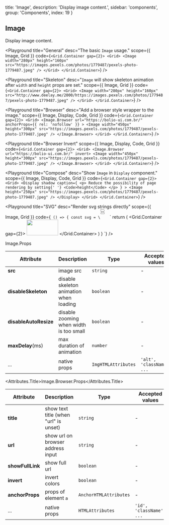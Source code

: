 
  title: 'Image',
  description: 'Display image content.',
  sidebar: 'components',
  group: 'Components',
  index: 19
}

## Image

Display image content.

<Playground
  title="General"
  desc="The basic `Image` usage."
  scope={{ Image, Grid }}
  code={`
<Grid.Container gap={2}>
  <Grid>
    <Image
      width="280px"
      height="160px"
      src="https://images.pexels.com/photos/1779487/pexels-photo-1779487.jpeg"
    />
  </Grid>
</Grid.Container>
`}
/>

<Playground
  title="Skeleton"
  desc="`Image` will show skeleton animation after `width` and `height` props are set."
  scope={{ Image, Grid }}
  code={`
<Grid.Container gap={2}>
  <Grid>
    <Image
      width="280px"
      height="160px"
      src="http://www.deelay.me/2000/https://images.pexels.com/photos/1779487/pexels-photo-1779487.jpeg"
    />
  </Grid>
</Grid.Container>
`}
/>

<Playground
  title="Browser"
  desc="Add a browser style wrapper to the image."
  scope={{ Image, Display, Code, Grid }}
  code={`
<Grid.Container gap={2}>
  <Grid>
    <Image.Browser
      url="https://bolio-ui.com.br/"
      anchorProps={{ rel: 'nofollow' }}
    >
      <Image
        width="450px"
        height="300px"
        src="https://images.pexels.com/photos/1779487/pexels-photo-1779487.jpeg"
      />
    </Image.Browser>
  </Grid>
</Grid.Container>
`}
/>

<Playground
  title="Browser Invert"
  scope={{ Image, Display, Code, Grid }}
  code={`
<Grid.Container gap={2}>
  <Grid>
    <Image.Browser url="https://bolio-ui.com.br/" invert>
      <Image
        width="450px"
        height="300px"
        src="https://images.pexels.com/photos/1779487/pexels-photo-1779487.jpeg"
      />
    </Image.Browser>
  </Grid>
</Grid.Container>
`}
/>

<Playground
  title="Compose"
  desc="Show `Image` in `Display` component."
  scope={{ Image, Display, Code, Grid }}
  code={`
<Grid.Container gap={2}>
  <Grid>
    <Display
      shadow
      caption={
        <p>
          Reduce the possibility of page rendering by setting{' '}
          <Code>height</Code>
        </p>
      }
    >
      <Image
        height="250px"
        src="https://images.pexels.com/photos/1779487/pexels-photo-1779487.jpeg"
      />
    </Display>
  </Grid>
</Grid.Container>
`}
/>

<Playground
  title="SVG"
  desc="Render svg strings directly"
  scope={{ Image, Grid }}
  code={`
() => {
  const svg = \`<svg xmlns="http://www.w3.org/2000/svg" width="30px" height="30px" viewBox="0 0 30 30" fill="none">
    <path d="M13.5 3.5H14V3.29289L13.8536 3.14645L13.5 3.5ZM10.5 0.5L10.8536 0.146447L10.7071 0H10.5V0.5ZM2.5 6.5V6H2V6.5H2.5ZM2.5 8.5H2V9H2.5V8.5ZM4.5 8.5H5V8H4.5V8.5ZM4.5 10.5V11H5V10.5H4.5ZM6.5 9.5H6V9.70711L6.14645 9.85355L6.5 9.5ZM7.5 10.5L7.14645 10.8536L7.5 11.2071L7.85355 10.8536L7.5 10.5ZM8.5 9.5L8.85355 9.85355L9 9.70711V9.5H8.5ZM10.5 6.5V6H10V6.5H10.5ZM10.5 10.5H10V11H10.5V10.5ZM12.5 10.5V11H13V10.5H12.5ZM2 5V1.5H1V5H2ZM13 3.5V5H14V3.5H13ZM2.5 1H10.5V0H2.5V1ZM10.1464 0.853553L13.1464 3.85355L13.8536 3.14645L10.8536 0.146447L10.1464 0.853553ZM2 1.5C2 1.22386 2.22386 1 2.5 1V0C1.67157 0 1 0.671573 1 1.5H2ZM1 12V13.5H2V12H1ZM2.5 15H12.5V14H2.5V15ZM14 13.5V12H13V13.5H14ZM12.5 15C13.3284 15 14 14.3284 14 13.5H13C13 13.7761 12.7761 14 12.5 14V15ZM1 13.5C1 14.3284 1.67157 15 2.5 15V14C2.22386 14 2 13.7761 2 13.5H1ZM5 6H2.5V7H5V6ZM2 6.5V8.5H3V6.5H2ZM2.5 9H4.5V8H2.5V9ZM4 8.5V10.5H5V8.5H4ZM4.5 10H2V11H4.5V10ZM6 6V9.5H7V6H6ZM6.14645 9.85355L7.14645 10.8536L7.85355 10.1464L6.85355 9.14645L6.14645 9.85355ZM7.85355 10.8536L8.85355 9.85355L8.14645 9.14645L7.14645 10.1464L7.85355 10.8536ZM9 9.5V6H8V9.5H9ZM13 6H10.5V7H13V6ZM10 6.5V10.5H11V6.5H10ZM10.5 11H12.5V10H10.5V11ZM13 10.5V8.5H12V10.5H13Z" fill="gray"/>
  </svg>\`
  return (
    <Grid.Container gap={2}>
      <Grid>
        <Image width="100px" height="50px" src={svg} />
      </Grid>
    </Grid.Container>
  )
}
`}
/>

<Attributes edit="/pages/docs/components/image.mdx">
<Attributes.Title>Image.Props</Attributes.Title>

| Attribute             | Description                             | Type                | Accepted values           | Default |
| --------------------- | --------------------------------------- | ------------------- | ------------------------- | ------- |
| **src**               | image src                               | `string`            | -                         | -       |
| **disableSkeleton**   | disable skeleton animation when loading | `boolean`           | -                         | `false` |
| **disableAutoResize** | disable zooming when width is too small | `boolean`           | -                         | `false` |
| **maxDelay**(ms)      | max duration of animation               | `number`            | -                         | `3000`  |
| ...                   | native props                            | `ImgHTMLAttributes` | `'alt', 'className', ...` | -       |

<Attributes.Title>Image.Browser.Props</Attributes.Title>

| Attribute        | Description                           | Type                   | Accepted values          | Default |
| ---------------- | ------------------------------------- | ---------------------- | ------------------------ | ------- |
| **title**        | show text title (when "url" is unset) | `string`               | -                        | -       |
| **url**          | show url on browser address input     | `string`               | -                        | -       |
| **showFullLink** | show full url                         | `boolean`              | -                        | `false` |
| **invert**       | invert colors                         | `boolean`              | -                        | `false` |
| **anchorProps**  | props of element `a`                  | `AnchorHTMLAttributes` | -                        | `{}`    |
| ...              | native props                          | `HTMLAttributes`       | `'id', 'className', ...` | -       |

</Attributes>

